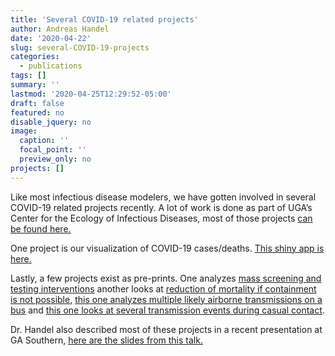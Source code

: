 ```yaml
---
title: 'Several COVID-19 related projects'
author: Andreas Handel
date: '2020-04-22'
slug: several-COVID-19-projects
categories:
  - publications
tags: []
summary: ''
lastmod: '2020-04-25T12:29:52-05:00'
draft: false
featured: no
disable_jquery: no
image:
  caption: ''
  focal_point: ''
  preview_only: no
projects: []
---
```


Like most infectious disease modelers, we have gotten involved in several COVID-19 related projects recently. 
A lot of work is done as part of UGA's Center for the Ecology of Infectious Diseases, most of those projects [can be found here.](http://2019-coronavirus-tracker.com/)

One project is our visualization of COVID-19 cases/deaths. [This shiny app is here.](https://shiny.ovpr.uga.edu/yact/)

Lastly, a few projects exist as pre-prints. One analyzes [mass screening and testing interventions](https://doi.org/10.1101/2020.02.20.20025973) another looks at [reduction of mortality if containment is not possible](https://doi.org/10.1101/2020.03.13.20034892), [this one analyzes multiple likely airborne transmissions on a bus](https://dx.doi.org/10.2139/ssrn.3567505) and [this one looks at several transmission events during casual contact](https://dx.doi.org/10.2139/ssrn.3563064).

Dr. Handel also described most of these projects in a recent presentation at GA Southern, [here are the slides from this talk.](https://www.andreashandel.com/talk/2020-04-gasouthern-covid/)
